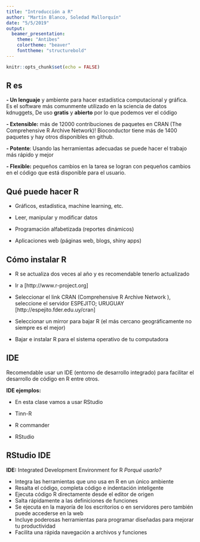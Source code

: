 ```yaml
---
title: "Introducción a R"
author: "Martín Blanco, Soledad Mallorquín"
date: "5/5/2019"
output: 
  beamer_presentation:
    theme: "Antibes"
    colortheme: "beaver"
    fonttheme: "structurebold"
---
```


```r
knitr::opts_chunk$set(echo = FALSE)
```
## R es
**- Un lenguaje** y ambiente para hacer estadística
computacional y gráfica.
Es el software más comunmente utilizado 
en la sciencia de datos kdnuggets,
De uso **gratis** y **abierto** por
lo que podemos ver el código

**- Extensible:** más de 12000 contribuciones de
paquetes en CRAN (The Comprehensive R
Archive Network)! Bioconductor tiene más de
1400 paquetes y hay otros disponibles en
github.

**- Potente**: Usando las herramientas
adecuadas se puede hacer el trabajo más
rápido y mejor

**- Flexible:** pequeños cambios en la tarea se
logran con pequeños cambios en el código
que está disponible para el usuario.

## Qué puede hacer R

* Gráficos, estadística, machine learning, etc.

* Leer, manipular y modificar datos

* Programación alfabetizada (reportes
dinámicos)

* Aplicaciones web (páginas web, blogs, shiny
apps)

## Cómo instalar R

* R se actualiza dos veces al año y es
recomendable tenerlo actualizado

* Ir a [http://www.r-project.org]

* Seleccionar el link CRAN (Comprehensive R
Archive Network ), seleccione el servidor
ESPEJITO; URUGUAY [http://espejito.fder.edu.uy/cran]


* Seleccionar un mirror para bajar R (el más
cercano geográficamente no siempre es el
mejor)

* Bajar e instalar R para el sistema operativo
de tu computadora

## IDE
Recomendable usar un IDE (entorno de
desarrollo integrado) para facilitar el desarrollo
de código en R entre otros.

**IDE ejemplos:**

   * En esta clase vamos a usar RStudio

   * Tinn-R

   * R commander

   * RStudio
   
## RStudio IDE

**IDE:** Integrated Development Environment for R
_Porqué usarlo?_

* Integra las herramientas que uno usa en R
en un único ambiente
* Resalta el código, completa código e
indentación inteligente
* Ejecuta código R directamente desde el
editor de origen
* Salta rápidamente a las definiciones de
funciones
* Se ejecuta en la mayoría de los escritorios o
en servidores pero también puede accederse
en la web
* Incluye poderosas herramientas para
programar diseñadas para mejorar tu
productividad
* Facilita una rápida navegación a archivos y
funciones

